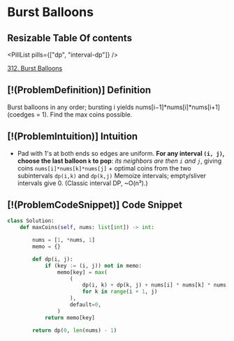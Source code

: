 # Burst Balloons

## Resizable Table Of contents

<DifficultyBadge difficulty="hard" />

<PillList pills={["dp", "interval-dp"]} />

[312. Burst Balloons](https://leetcode.com/problems/burst-balloons)

## [!(ProblemDefinition)] Definition

Burst balloons in any order; bursting i yields nums[i−1]*nums[i]*nums[i+1] (coedges = 1). Find the max coins possible.

## [!(ProblemIntuition)] Intuition

- Pad with 1's at both ends so edges are uniform.            **For any interval `(i, j)`, choose the last balloon `k` to pop**: *its neighbors are then `i` and `j`*,             giving coins `nums[i]*nums[k]*nums[j]`             + optimal coins from the two subintervals `dp(i,k)` and `dp(k,j)`             Memoize intervals; empty/sliver intervals give 0. (Classic interval DP, ~O(n³).)

## [!(ProblemCodeSnippet)] Code Snippet

```python meta="source=problems/312-burst-balloons/solution.py"
class Solution:
    def maxCoins(self, nums: list[int]) -> int:

        nums = [1, *nums, 1]
        memo = {}

        def dp(i, j):
            if (key := (i, j)) not in memo:
                memo[key] = max(
                    (
                        dp(i, k) + dp(k, j) + nums[i] * nums[k] * nums[j]
                        for k in range(i + 1, j)
                    ),
                    default=0,
                )
            return memo[key]

        return dp(0, len(nums) - 1)
```

